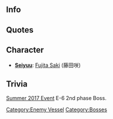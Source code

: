 ==Info==
{{Enemy/Header1}}
{{Enemy/Header1|II}}
{{Enemy/Header1|III}}
{{Enemy/Header1|IV}}
{{Enemy/Header1|B}}
{{EnemyShipCategoriesKai|{{PAGENAME}}/}}
==Quotes==
{{Abyssquote
|砲撃 =シズメ！
|EN0 =Sink!
|Note0 = 
|Clip0 = {{Audio|file=CV_Hime_Attack_1.ogg}}
|開幕前 =ヒノ…カタマリトナッテ…シズンデシマエ……！
|EN1 =Be wrapped in flames...and sunk instantly……!
|Note1 =
|Clip1 = {{Audio|file=CV_Hime_Intro.ogg}}
|被弾 =オチロ！
|EN2 =Go down!
|Clip2 = {{Audio|file=CV_Hime_Attack_2.ogg}}
|Note2 =
|昼戦終了時 =ナンドデモ…クリカエス…カワラナイ…限り…
|EN3 =This will repeat…again and again…as long as…you don't…change….
|Clip3 ={{Audio|file=CV_Oni_Damaged.ogg}}
|Note3 =
}}

==Character==
* [[Glossary#List of Vessels by Japanese Voice Actresses|'''Seiyuu''']]: [http://myanimelist.net/people/504 Fujita Saki] (藤田咲)

==Trivia==
[[Summer 2017 Event]] E-6 2nd phase Boss.
{{Enemyshiplist}}
[[Category:Enemy Vessel]]
[[Category:Bosses]]